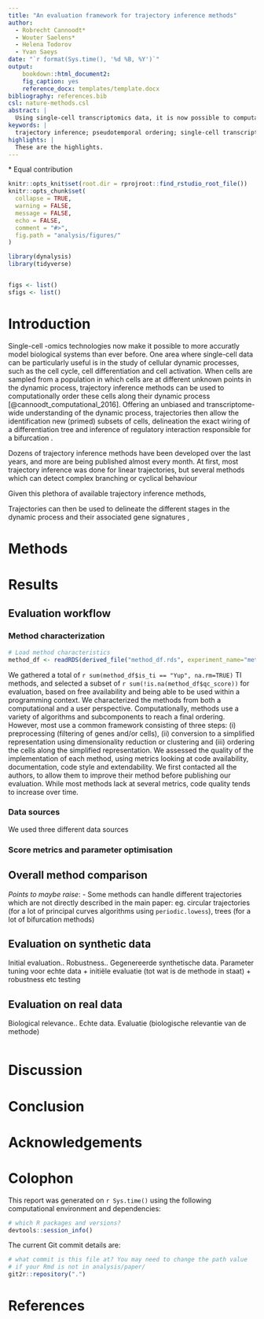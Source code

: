 ```yaml
---
title: "An evaluation framework for trajectory inference methods"
author:
  - Robrecht Cannoodt*
  - Wouter Saelens*
  - Helena Todorov
  - Yvan Saeys
date: "`r format(Sys.time(), '%d %B, %Y')`"
output: 
    bookdown::html_document2:
    fig_caption: yes
    reference_docx: templates/template.docx
bibliography: references.bib
csl: nature-methods.csl
abstract: |
  Using single-cell transcriptomics data, it is now possible to computationally order cells along trajectories, allowing the unbiased transcriptome-wide study of cellular dynamic processes. Dozens of trajectory inference methods have been developed, early methods mostly focussing on linear trajectories, while recently methods also model more complex branching trajectories. However, the performance of these methods have not yet been comprehensively evaluated. Here, we compare a total of 22 trajectory inference methods, on both realistic synthetic datasets and a large set is real datasets. We employ a novel parameter optimisation procedure, and compare methods using several metrics, including accuracy of the inferred ordering, correctness of the network wiring, code quality and user friendliness. We conclude with practical guidelines for method users, and also believe our evaluation framework can be used to spearhead the development for new methods. Our whole evaluation pipeline is fully reproducible, can be easily extended and is available at www.github.com/dynverse.
keywords: |
  trajectory inference; pseudotemporal ordering; single-cell transcriptomics
highlights: |
  These are the highlights. 
---
```

\* Equal contribution

```r
knitr::opts_knit$set(root.dir = rprojroot::find_rstudio_root_file())
knitr::opts_chunk$set(
  collapse = TRUE,
  warning = FALSE,
  message = FALSE,
  echo = FALSE,
  comment = "#>",
  fig.path = "analysis/figures/"
)

library(dynalysis)
library(tidyverse)


figs <- list()
sfigs <- list()
```

# Introduction
<!-- Three paragraph introduction, typical for Nat Biotech papers -->
<!-- General into about single-cell & trajectories -->
Single-cell -omics technologies now make it possible to more accuratly model biological systems than ever before. One area where single-cell data can be particularly useful is in the study of cellular dynamic processes, such as the cell cycle, cell differentiation and cell activation. When cells are sampled from a population in which cells are at different unknown points in the dynamic process, trajectory inference methods can be used to computationally order these cells along their dynamic process [@cannoodt_computational_2016]. Offering an unbiased and transcriptome-wide understanding of the dynamic process, trajectories then allow the identification new (primed) subsets of cells, delineation the exact wiring of a differentiation tree and inference of regulatory interaction responsible for a bifurcation <!-- refs -->.

<!-- Discussion of TI, history, different methods, brief future perspectives -->
Dozens of trajectory inference methods have been developed over the last years, and more are being published almost every month. At first, most trajectory inference was done for linear trajectories, but several methods which can detect complex branching or cyclical behaviour 

<!-- Context and general overview of our evaluation -->
Given this plethora of available trajectory inference methods, 

Trajectories can then be used to delineate the different stages in the dynamic process and their associated gene signatures <!-- REF -->,  



# Methods

# Results
## Evaluation workflow
### Method characterization
```r
# Load method characteristics
method_df <- readRDS(derived_file("method_df.rds", experiment_name="method_characteristics"))
```

<!-- I would move some stuff from this paragraph to the supplementary if necessary -->
We gathered a total of `r sum(method_df$is_ti == "Yup", na.rm=TRUE)` TI methods, and selected a subset of `r sum(!is.na(method_df$qc_score))` for evaluation, based on free availability and being able to be used within a programming context. We characterized the methods from both a computational and a user perspective. Computationally, methods use a variety of algorithms and subcomponents to reach a final ordering. However, most use a common framework consisting of three steps: (i) preprocessing (filtering of genes and/or cells), (ii) conversion to a simplified representation using dimensionality reduction or clustering and (iii) ordering the cells along the simplified representation. <!-- -> add supplementary information -->  We assessed the quality of the implementation of each method, using metrics looking at code availability, documentation, code style and extendability. We first contacted all the authors, to allow them to improve their method before publishing our evaluation. While most methods lack at several metrics, code quality tends to increase over time.

### Data sources
We used three different data sources 

### Score metrics and parameter optimisation

## Overall method comparison
*Points to maybe raise*:
- Some methods can handle different trajectories which are not directly described in the main paper: eg. circular trajectories (for a lot of principal curves algorithms using `periodic.lowess`), trees (for a lot of bifurcation methods)

## Evaluation on synthetic data
Initial evaluation..
Robustness..
Gegenereerde synthetische data. Parameter tuning voor echte data + initiële evaluatie (tot wat is de methode in staat) + robustness etc testing

## Evaluation on real data
Biological relevance..
Echte data. Evaluatie (biologische relevantie van de methode)

```r
```

# Discussion

# Conclusion

# Acknowledgements

# Colophon

This report was generated on `r Sys.time()` using the following computational environment and dependencies: 

```r
# which R packages and versions?
devtools::session_info()
```

The current Git commit details are:

```r
# what commit is this file at? You may need to change the path value
# if your Rmd is not in analysis/paper/
git2r::repository(".")
```

# References 
